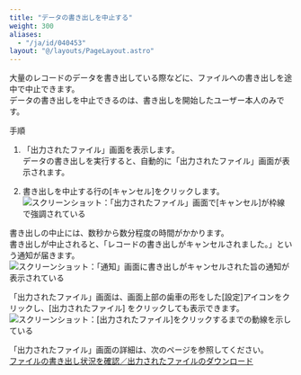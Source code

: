 ```yaml
---
title: "データの書き出しを中止する"
weight: 300
aliases:
  - "/ja/id/040453"
layout: "@/layouts/PageLayout.astro"
---
```




大量のレコードのデータを書き出している際などに、ファイルへの書き出しを途中で中止できます。  
データの書き出しを中止できるのは、書き出しを開始したユーザー本人のみです。

<Heading id="export_export_cancel_10">手順</Heading>

1. 「出力されたファイル」画面を表示します。  
   データの書き出しを実行すると、自動的に「出力されたファイル」画面が表示されます。

1. 書き出しを中止する行の[キャンセル]をクリックします。  
   <Img src="/k/kintone/img-ja/export_cancel_img2.png" alt="スクリーンショット：「出力されたファイル」画面で[キャンセル]が枠線で強調されている" />

書き出しの中止には、数秒から数分程度の時間がかかります。  
書き出しが中止されると、「レコードの書き出しがキャンセルされました。」という通知が届きます。  
<Img src="/k/kintone/img-ja/export_cancel_img4.png" alt="スクリーンショット：「通知」画面に書き出しがキャンセルされた旨の通知が表示されている" />

<Note>

「出力されたファイル」画面は、画面上部の歯車の形をした[設定]アイコンをクリックし、[出力されたファイル] をクリックしても表示できます。  
<Img src="/k/kintone/img-ja/export_cancel_img5.png" alt="スクリーンショット：[出力されたファイル]をクリックするまでの動線を示している" />

「出力されたファイル」画面の詳細は、次のページを参照してください。  
[ファイルの書き出し状況を確認／出力されたファイルのダウンロード](/k/ja/id/040456.html)

</Note>
